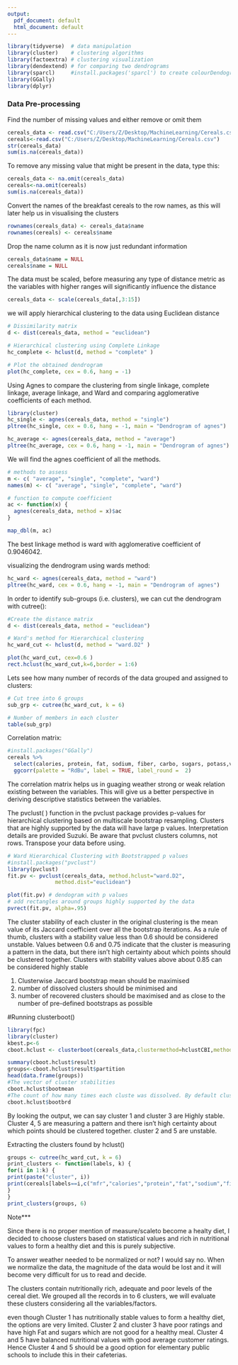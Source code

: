 ---
output:
  pdf_document: default
  html_document: default
---
```{r include=FALSE}
library(tidyverse)  # data manipulation
library(cluster)    # clustering algorithms
library(factoextra) # clustering visualization
library(dendextend) # for comparing two dendrograms
library(sparcl)     #install.packages('sparcl') to create colourDendograms
library(GGally)
library(dplyr)
```

### Data Pre-processing
  Find the number of missing values and either remove or omit them
```{r}
cereals_data <- read.csv("C:/Users/Z/Desktop/MachineLearning/Cereals.csv")
cereals<-read.csv("C:/Users/Z/Desktop/MachineLearning/Cereals.csv")
str(cereals_data)
sum(is.na(cereals_data))
```

To remove any missing value that might be present in the data, type this:
```{r}
cereals_data <- na.omit(cereals_data)
cereals<-na.omit(cereals)
sum(is.na(cereals_data))
```

Convert the names of the breakfast cereals to the row names, as this will later help us in visualising the clusters  
```{r}
rownames(cereals_data) <- cereals_data$name
rownames(cereals) <- cereals$name
```
Drop the name column as it is now just redundant information
```{r}
cereals_data$name = NULL
cereals$name = NULL
```

The data must be scaled, before measuring any type of distance metric as the variables with higher ranges will significantly influence the distance
```{r}
cereals_data <- scale(cereals_data[,3:15])
```

we will	apply hierarchical clustering to the data using Euclidean distance 
```{r}
# Dissimilarity matrix
d <- dist(cereals_data, method = "euclidean")

# Hierarchical clustering using Complete Linkage
hc_complete <- hclust(d, method = "complete" )

# Plot the obtained dendrogram
plot(hc_complete, cex = 0.6, hang = -1)
```

Using Agnes to compare the clustering from  single linkage, complete linkage, average linkage, and Ward and comparing agglomerative coefficients of each method.
```{r}
library(cluster)
hc_single <- agnes(cereals_data, method = "single")
pltree(hc_single, cex = 0.6, hang = -1, main = "Dendrogram of agnes")
```

```{r}
hc_average <- agnes(cereals_data, method = "average")
pltree(hc_average, cex = 0.6, hang = -1, main = "Dendrogram of agnes")
```

We will find the agnes coefficient of all the methods.
```{r}
# methods to assess
m <- c( "average", "single", "complete", "ward")
names(m) <- c( "average", "single", "complete", "ward")

# function to compute coefficient
ac <- function(x) {
  agnes(cereals_data, method = x)$ac
}

map_dbl(m, ac) 
```
The best linkage method is ward with agglomerative coefficient of 0.9046042.

visualizing the dendrogram using wards method:
```{r}
hc_ward <- agnes(cereals_data, method = "ward")
pltree(hc_ward, cex = 0.6, hang = -1, main = "Dendrogram of agnes")
```


In order to identify sub-groups (i.e. clusters), we can cut the dendrogram with cutree():
```{r}
#Create the distance matrix
d <- dist(cereals_data, method = "euclidean")

# Ward's method for Hierarchical clustering
hc_ward_cut <- hclust(d, method = "ward.D2" )

plot(hc_ward_cut, cex=0.6 )
rect.hclust(hc_ward_cut,k=6,border = 1:6)

```
Lets see how many number of records of the data grouped and assigned  to clusters:
```{r}
# Cut tree into 6 groups
sub_grp <- cutree(hc_ward_cut, k = 6)

# Number of members in each cluster
table(sub_grp)
```

Correlation matrix:
```{r}
#install.packages("GGally")
cereals %>% 
  select(calories, protein, fat, sodium, fiber, carbo, sugars, potass,vitamins,rating) %>% 
  ggcorr(palette = "RdBu", label = TRUE, label_round =  2)
```
The correlation matrix  helps us in guaging weather strong or weak relation existing between the variables. This will give us a better perspective in deriving descriptive statistics between the variables.


The pvclust( ) function in the pvclust package provides p-values for hierarchical clustering based on multiscale bootstrap resampling. Clusters that are highly supported by the data will have large p values. Interpretation details are provided Suzuki. Be aware that pvclust clusters columns, not rows. Transpose your data before using.
```{r results="hide"}
# Ward Hierarchical Clustering with Bootstrapped p values
#install.packages("pvclust")
library(pvclust)
fit.pv <- pvclust(cereals_data, method.hclust="ward.D2",
               method.dist="euclidean")
```
```{r}
plot(fit.pv) # dendogram with p values
# add rectangles around groups highly supported by the data
pvrect(fit.pv, alpha=.95)
```


The cluster stability of each cluster in the original clustering is the mean value of its
Jaccard coefficient over all the bootstrap iterations. As a rule of thumb, clusters with a
stability value less than 0.6 should be considered unstable. Values between 0.6 and 0.75
indicate that the cluster is measuring a pattern in the data, but there isn't high certainty
about which points should be clustered together. Clusters with stability values
above about 0.85 can be considered highly stable

1. Clusterwise Jaccard bootstrap mean should be maximised
2. number of dissolved clusters should be minimised and
3. number of recovered clusters should be maximised and as close to the number of pre-defined bootstraps as possible

#Running clusterboot()
```{r results="hide"}
library(fpc)
library(cluster)
kbest.p<-6
cboot.hclust <- clusterboot(cereals_data,clustermethod=hclustCBI,method="ward.D2", k=kbest.p)
```
```{r}
summary(cboot.hclust$result)
groups<-cboot.hclust$result$partition
head(data.frame(groups))
#The vector of cluster stabilities
cboot.hclust$bootmean
#The count of how many times each cluste was dissolved. By default clusterboot() runs 100 bootstrap iterations.
cboot.hclust$bootbrd
```
By looking the output, we can say cluster 1 and cluster 3 are Highly stable. Cluster 4, 5 are measuring a pattern and there isn't high certainty about which points should be clustered together. cluster 2 and 5 are unstable.

Extracting the clusters found by hclust()
```{r}
groups <- cutree(hc_ward_cut, k = 6)
print_clusters <- function(labels, k) {
for(i in 1:k) {
print(paste("cluster", i))
print(cereals[labels==i,c("mfr","calories","protein","fat","sodium","fiber","carbo","sugars","potass","vitamins","rating")])
}
}
print_clusters(groups, 6)
```

Note***

Since there is no proper mention of measure/scaleto become a healty diet, I decided to choose clusters based on statistical values and rich in nutritional values to form a healthy diet and this is purely subjective.

To answer weather needed to be normalized or not? I would say no. When we normalize the data, the magnitude of the data would be lost and it will become very difficult for us to read and decide.


The clusters contain nutritionally rich, adequate and poor levels of the cereal diet. We grouped all the records in to 6 clusters, we will evaluate these clusters considering all the variables/factors.

even though Cluster 1 has nutritionally stable values to form a healthy diet, the options are very limited. Cluster 2 and cluster 3 have poor ratings and have high Fat and sugars which are not good for a healthy meal. 
Cluster 4 and 5 have balanced nutritional values with good average customer ratings. Hence Cluster 4 and 5 should be a good option for elementary public schools to include this in their cafeterias.










